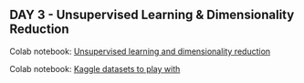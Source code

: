 ## DAY 3 - Unsupervised Learning & Dimensionality Reduction {.unnumbered}

Colab notebook: [Unsupervised learning and dimensionality reduction](https://colab.research.google.com/drive/1chCLOGbWDeGdLUqJbIEQR9wYtv15l-3C?usp=sharing#scrollTo=pvf1m_Y8zKlD)

Colab notebook: [Kaggle datasets to play with](https://colab.research.google.com/drive/1j05F8exohdnT3XyWr7mqzu9KRBxEgaI7?usp=sharing)
